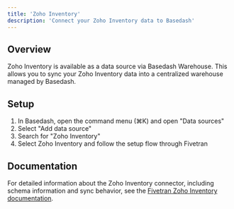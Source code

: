 ```yaml
---
title: 'Zoho Inventory'
description: 'Connect your Zoho Inventory data to Basedash'
---
```


## Overview

Zoho Inventory is available as a data source via Basedash Warehouse. This allows you to sync your Zoho Inventory data into a centralized warehouse managed by Basedash.

## Setup

1. In Basedash, open the command menu (⌘K) and open "Data sources"
2. Select "Add data source"
3. Search for "Zoho Inventory"
4. Select Zoho Inventory and follow the setup flow through Fivetran

## Documentation

For detailed information about the Zoho Inventory connector, including schema information and sync behavior, see the [Fivetran Zoho Inventory documentation](https://fivetran.com/docs/connectors/applications/zoho-inventory).
